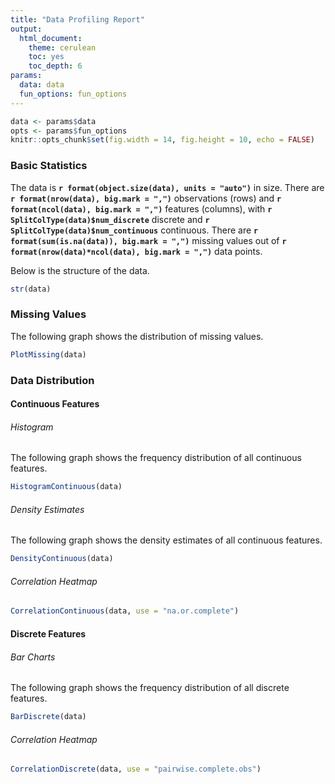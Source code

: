 ```yaml
---
title: "Data Profiling Report"
output:
  html_document: 
    theme: cerulean
    toc: yes
    toc_depth: 6
params:
  data: data
  fun_options: fun_options
---
```


```r
data <- params$data
opts <- params$fun_options
knitr::opts_chunk$set(fig.width = 14, fig.height = 10, echo = FALSE)
```

### Basic Statistics
The data is **`r format(object.size(data), units = "auto")`** in size. There are **`r format(nrow(data), big.mark = ",")`** observations (rows) and **`r format(ncol(data), big.mark = ",")`** features (columns), with **`r SplitColType(data)$num_discrete`** discrete and **`r SplitColType(data)$num_continuous`** continuous. There are **`r format(sum(is.na(data)), big.mark = ",")`** missing values out of **`r format(nrow(data)*ncol(data), big.mark = ",")`** data points.

Below is the structure of the data.
```r
str(data)
```

### Missing Values
The following graph shows the distribution of missing values.
```r
PlotMissing(data)
```

### Data Distribution

#### Continuous Features

###### Histogram
The following graph shows the frequency distribution of all continuous features.
```r
HistogramContinuous(data)
```

###### Density Estimates
The following graph shows the density estimates of all continuous features.
```r
DensityContinuous(data)
```

###### Correlation Heatmap
```r
CorrelationContinuous(data, use = "na.or.complete")
```

#### Discrete Features
###### Bar Charts
The following graph shows the frequency distribution of all discrete features.
```r
BarDiscrete(data)
```

###### Correlation Heatmap
```r
CorrelationDiscrete(data, use = "pairwise.complete.obs")
```

